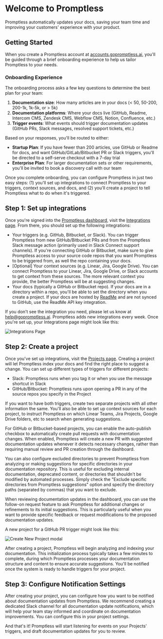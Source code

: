 # Welcome to Promptless


Promptless automatically updates your docs, saving your team time and improving your customers' experience with your product.

## Getting Started

When you create a Promptless account at [accounts.gopromptless.ai](https://accounts.gopromptless.ai), you'll be guided through a brief onboarding experience to help us tailor Promptless to your needs.

### Onboarding Experience

The onboarding process asks a few key questions to determine the best plan for your team:

1. **Documentation size**: How many articles are in your docs (< 50, 50-200, 200-1k, 1k-5k, or > 5k)
2. **Documentation platforms**: Where your docs live (GitHub, Readme, Intercom CMS, Zendesk CMS, Webflow CMS, Notion, Confluence, etc.)
3. **Trigger events**: What events should trigger documentation updates (GitHub PRs, Slack messages, resolved support tickets, etc.)

Based on your responses, you'll be routed to either:

- **Startup Plan**: If you have fewer than 200 articles, use GitHub or Readme for docs, and want GitHub/GitLab/Bitbucket PR or Slack triggers, you'll be directed to a self-serve checkout with a 7-day trial
- **Enterprise Plan**: For larger documentation sets or other requirements, you'll be invited to book a discovery call with our team

Once you complete onboarding, you can configure Promptless in just two easy steps: (1) you'll set up integrations to connect Promptless to your triggers, context sources, and docs, and (2) you'll create a project to tell Promptless what to do when it's triggered.

## Step 1: Set up integrations

Once you're signed into the [Promptless dashboard](https://app.gopromptless.ai/), visit the [Integrations page](https://app.gopromptless.ai/integrations). From there, you should set up the following integrations:

* Your triggers (e.g. GitHub, Bitbucket, or Slack). You can trigger Promptless from new GitHub/Bitbucket PRs and from the Promptless Slack message action (primarily used in Slack Connect support channels). If you're connecting GitHub or Bitbucket, make sure to give Promptless access to your source code repos that you want Promptless to be triggered from, as well the repo containing your docs.  
* [Optional] Your context sources (e.g. Linear, Jira, Google Drive). You can connect Promptless to your Linear, Jira, Google Drive, or Slack accounts to get context from these sources. The more relevant context you provide, the better Promptless will be at suggesting changes.
* Your docs (typically a GitHub or Bitbucket repo). If your docs are in a directory within a repo, you'll be able to set the directory when you create a project. If your docs are hosted by [ReadMe](https://readme.com/) and are not synced to GitHub, use the ReadMe API key integration. 

If you don't see the integration you need, please let us know at [help@gopromptless.ai](mailto:help@gopromptless.ai). Promptless adds new integrations every week. Once you're set up, your Integrations page might look like this:

<Frame>
  <img src="./assets/integrations-page.png" alt="Integrations Page" />
</Frame>

## Step 2: Create a project

Once you've set up integrations, visit the [Projects page](https://app.gopromptless.ai/projects). Creating a project will let Promptless index your docs and find the right place to suggest a change. You can set up different types of triggers for different projects:
- Slack: Promptless runs when you tag it or when you use the message shortcut in Slack
- GitHub/Bitbucket: Promptless runs upon opening a PR in any of the source repos you specify in the Project

If you want to have both triggers, create two separate projects with all other information the same. You'll also be able to set up context sources for each project, to instruct Promptless on which Linear Teams, Jira Projects, Google Drive folders, etc to search when generating suggestions. 

For GitHub or Bitbucket-based projects, you can enable the auto-publish checkbox to automatically create pull requests with documentation changes. When enabled, Promptless will create a new PR with suggested documentation updates whenever it detects necessary changes, rather than requiring manual review and PR creation through the dashboard.


You can also configure excluded directories to prevent Promptless from analyzing or making suggestions for specific directories in your documentation repository. This is useful for excluding internal documentation, deprecated content, or directories that shouldn't be modified by automated processes. Simply check the "Exclude specific directories from Promptless suggestions" option and specify the directory paths (separated by commas) that you want to exclude.

When reviewing documentation updates in the dashboard, you can use the follow-on request feature to ask Promptless for additional changes or refinements to its initial suggestions. This is particularly useful when you want to provide specific feedback or request modifications to the proposed documentation updates.

A new project for a GitHub PR trigger might look like this:

<Frame>
  <img src="https://promptless-customer-doc-assets.s3.amazonaws.com/docs-images/org_2lvkgU9erOFxYhtEVVC0ymPrPdF/80863009-2671-4d86-91d6-95633becce22-new-project-modal-updated.png" alt="Create New Project modal" />
</Frame>

After creating a project, Promptless will begin analyzing and indexing your documentation. This initialization process typically takes a few minutes to complete, during which Promptless processes your documentation structure and content to ensure accurate suggestions. You'll be notified once the system is ready to handle triggers for your project.

## Step 3: Configure Notification Settings

After creating your project, you can configure how you want to be notified about documentation updates from Promptless. We recommend creating a dedicated Slack channel for all documentation update notifications, which will help your team stay informed and coordinate on documentation improvements. You can configure this in your project settings.

And that's it! Promptless will start listening for events on your Projects' triggers, and draft documentation updates for you to review.